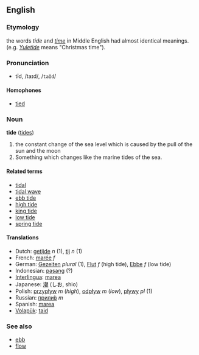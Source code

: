 ==English==
=== Etymology ===
the words ''tide'' and ''[[time]]'' in Middle English had almost identical meanings. (e.g. ''[[Yuletide]]'' means "Christmas time"). 

===Pronunciation===
*tīd, /taɪd/, /<tt>taId</tt>/
====Homophones====
*[[tied]]

=== Noun ===
'''tide''' ([[tides]])

#the constant change of the sea level which is caused by the pull of the sun and the moon
#Something which changes like the marine tides of the sea.

====Related terms====
*[[tidal]]
*[[tidal wave]]
*[[ebb tide]]
*[[high tide]]
*[[king tide]]
*[[low tide]]
*[[spring tide]]

==== Translations ====
*Dutch: [[getijde]] ''n'' (1), [[tij]] ''n'' (1)
*French: [[marée]] ''f''
*German: [[Gezeiten]] ''plural'' (1), [[Flut]] ''f'' (high tide), [[Ebbe]] ''f'' (low tide)
*Indonesian: [[pasang]] (?)
*[[Interlingua]]: [[marea]]
*Japanese: [[潮]] (しお, shio)
*Polish: [[przypływ]] ''m'' (''high''), [[odpływ]] ''m'' (''low''), [[pływy]] ''pl'' (1)
*Russian: [[прилив|прили́в]] ''m''
*Spanish: [[marea]]
*[[Volapük]]: [[taid]]

===See also===
*[[ebb]]
*[[flow]]